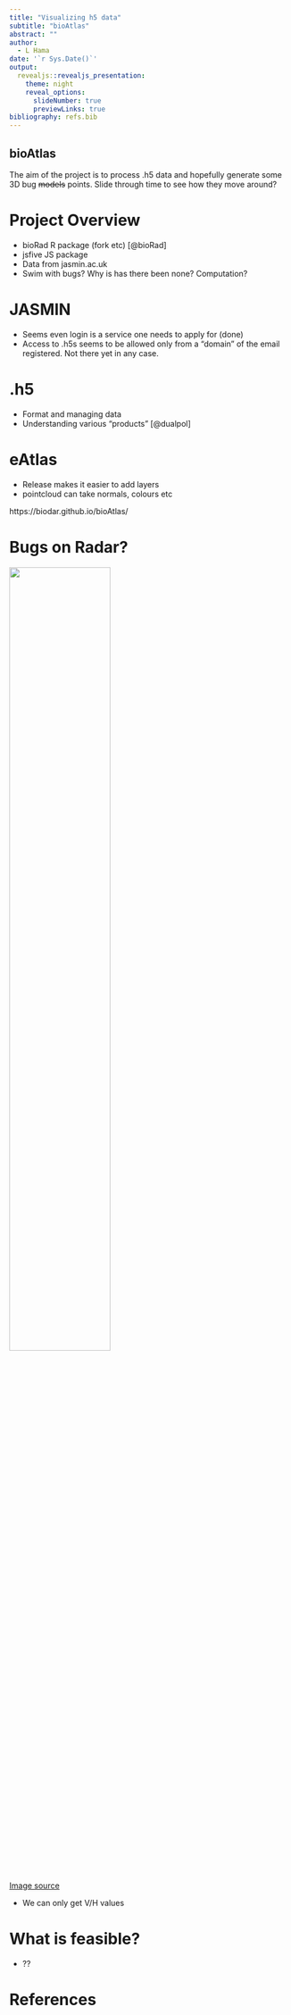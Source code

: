 ```yaml
---
title: "Visualizing h5 data"
subtitle: "bioAtlas"
abstract: ""
author: 
  - L Hama
date: '`r Sys.Date()`'
output:
  revealjs::revealjs_presentation:
    theme: night
    reveal_options:
      slideNumber: true
      previewLinks: true
bibliography: refs.bib
---
```


## bioAtlas

The aim of the project is to process .h5 data and hopefully generate some 3D bug ~~models~~ points. Slide through time to see how they move around?

# Project Overview

* bioRad R package (fork etc) [@bioRad]
* jsfive JS package
* Data from jasmin.ac.uk
* Swim with bugs? Why is has there been none? Computation?

# JASMIN

* Seems even login is a service one needs to apply for (done)
* Access to .h5s seems to be allowed only from a "domain" of the email registered. Not there yet in any case.

# .h5

* Format and managing data
* Understanding various "products" [@dualpol]


# eAtlas 

* Release makes it easier to add layers
* pointcloud can take normals, colours etc

https://biodar.github.io/bioAtlas/

# Bugs on Radar?
<img src="https://www.lakeeriewx.com/Reference/Radar/Images/ZDRValues.jpg" width="60%"/>
 
[Image source](https://www.lakeeriewx.com/Reference/Radar/Radar.html)

* We can only get V/H values


# What is feasible?

* ?? 

# References


<style>
.box {
    border-radius: 3px;
    position: relative;  /*  <--- */
    font-style: italic;
    text-align: center;
    padding: 1rem 1.2rem;
    /* width: 80%;   create space for the quotes */
    color: #4a4a4a;
    margin: 1rem auto 2rem;
    color: #4a4a4a;
    background: #E8E8E8;
}
/* -- create the quotation marks -- */
.box:before,
.box:after{
    font-family: FontAwesome;
    position: absolute;
    /* -- inside the relative position of blockquote -- */
    top: 13px;
    color: #E8E8E8;
    font-size: 34px;
}
.box:before{
    content: "\f10d";
    margin-right: 13px;
    right: 100%;
}
.box:after{
    content: "\f10e";
    margin-left: 13px;
    left: 100%;  
}

.container{
    display: flex;
}
.col{
    max-width:50%;
    flex: 1;
}
body {
    background-image: url(https://resources.library.leeds.ac.uk/final-chapter/img/logo_min_upperx.png);
    background-size: 10%;
    background-repeat: no-repeat;
    background-position: 3% 96%;
}
</style>
<!-- https://user-images.githubusercontent.com/408568/118673703-2161f000-b7f1-11eb-84af-1fd3b15a94cd.png -->